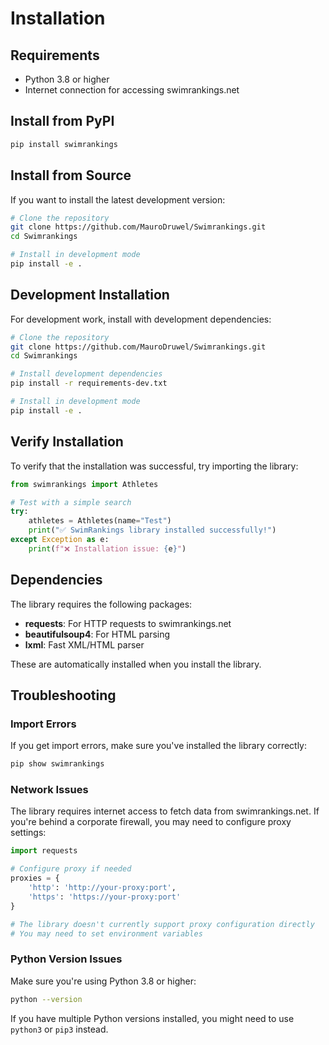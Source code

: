 # Installation

## Requirements

- Python 3.8 or higher
- Internet connection for accessing swimrankings.net

## Install from PyPI

```bash
pip install swimrankings
```

## Install from Source

If you want to install the latest development version:

```bash
# Clone the repository
git clone https://github.com/MauroDruwel/Swimrankings.git
cd Swimrankings

# Install in development mode
pip install -e .
```

## Development Installation

For development work, install with development dependencies:

```bash
# Clone the repository
git clone https://github.com/MauroDruwel/Swimrankings.git
cd Swimrankings

# Install development dependencies
pip install -r requirements-dev.txt

# Install in development mode
pip install -e .
```

## Verify Installation

To verify that the installation was successful, try importing the library:

```python
from swimrankings import Athletes

# Test with a simple search
try:
    athletes = Athletes(name="Test")
    print("✅ SwimRankings library installed successfully!")
except Exception as e:
    print(f"❌ Installation issue: {e}")
```

## Dependencies

The library requires the following packages:

- **requests**: For HTTP requests to swimrankings.net
- **beautifulsoup4**: For HTML parsing
- **lxml**: Fast XML/HTML parser

These are automatically installed when you install the library.

## Troubleshooting

### Import Errors

If you get import errors, make sure you've installed the library correctly:

```bash
pip show swimrankings
```

### Network Issues

The library requires internet access to fetch data from swimrankings.net. If you're behind a corporate firewall, you may need to configure proxy settings:

```python
import requests

# Configure proxy if needed
proxies = {
    'http': 'http://your-proxy:port',
    'https': 'https://your-proxy:port'
}

# The library doesn't currently support proxy configuration directly
# You may need to set environment variables
```

### Python Version Issues

Make sure you're using Python 3.8 or higher:

```bash
python --version
```

If you have multiple Python versions installed, you might need to use `python3` or `pip3` instead.
